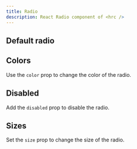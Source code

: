 ```yaml
---
title: Radio
description: React Radio component of <hrc />
---
```



## Default radio

<Demo>
  <Demos.RadioDefault />
</Demo>

<SourceCode code={defaultCode} title="default.tsx" />

## Colors

Use the `color` prop to change the color of the radio.

<Demo layout="grid" cols={2}>
  <Demos.RadioColors />
</Demo>

<SourceCode code={colorsCode} title="colors.tsx" />

## Disabled

Add the `disabled` prop to disable the radio.

<Demo>
  <Demos.RadioDisabled client:load />
</Demo>

<SourceCodeWithDisabled code={disabledCode} title="disabled.tsx" />

## Sizes

Set the `size` prop to change the size of the radio.

<Demo layout="row">
  <Demos.RadioSizes />
</Demo>

<SourceCode code={sizesCode} title="sizes.tsx" />
